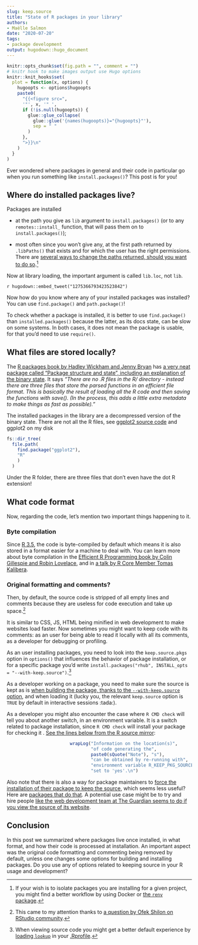 ```yaml
--- 
slug: keep.source 
title: "State of R packages in your library" 
authors: 
- Maëlle Salmon 
date: "2020-07-20" 
tags: 
- package development 
output: hugodown::hugo_document
---
```


```r

knitr::opts_chunk$set(fig.path = "", comment = "")
# knitr hook to make images output use Hugo options
knitr::knit_hooks$set(
  plot = function(x, options) {
    hugoopts <- options$hugoopts
    paste0(
      "{{<figure src=",
      '"', x, '" ',
      if (!is.null(hugoopts)) {
        glue::glue_collapse(
          glue::glue('{names(hugoopts)}="{hugoopts}"'),
          sep = " "
        )
      },
      ">}}\n"
    )
  }
)

```

Ever wondered where packages in general and their code in particular go when you run something like `install.packages()`?
This post is for you!

## Where do installed packages live?

Packages are installed 

* at the path you give as `lib` argument to `install.packages()` (or to any `remotes::install_` function, that will pass them on to `install.packages()`);

* most often since you won't give any, at the first path returned by `.libPaths()` that exists and for which the user has the right permissions. There are [several ways to change the paths returned, should you want to do so](https://stackoverflow.com/a/31707983/5489251).[^libraries]

Now at library loading, the important argument is called `lib.loc`, not `lib`. 

`r hugodown::embed_tweet("1275366793423523842")`

Now how do you know where any of your installed packages was installed?
You can use `find.package()` and `path.package()`!

To check whether a package is installed, it is better to use `find.package()` than `installed.packages()` because the latter, as its docs state, can be slow on some systems.
In both cases, it does not mean the package is usable, for that you'd need to use `require()`.

## What files are stored locally?

The [R packages book by Hadley Wickham and Jenny Bryan](https://r-pkgs.org/) has [a very neat package called "Package structure and state", including an explanation of the binary state](https://r-pkgs.org/package-structure-state.html#binary-package).
It says _"There are no .R files in the R/ directory - instead there are three files that store the parsed functions in an efficient file format. This is basically the result of loading all the R code and then saving the functions with save(). (In the process, this adds a little extra metadata to make things as fast as possible)."_

The installed packages in the library are a decompressed version of the binary state.
There are not all the R files, see [ggplot2 source code](https://github.com/tidyverse/ggplot2/) and ggplot2 on my disk

```r
fs::dir_tree(
  file.path(
    find.package("ggplot2"),
    "R"
    )
  )
```

Under the R folder, there are three files that don't even have the dot R extension!

## What code format

Now, regarding the code, let's mention two important things happening to it.

### Byte compilation

Since [R 3.5](https://cran.r-project.org/doc/manuals/r-release/NEWS.3.html), the code is byte-compiled by default which means it is also stored in a format easier for a machine to deal with.
You can learn more about byte compilation in the [Efficient R Programming book by Colin Gillespie and Robin Lovelace](https://bookdown.org/csgillespie/efficientR/programming.html#the-byte-compiler), and in [a talk by R Core Member Tomas Kalibera](https://blog.revolutionanalytics.com/2017/08/take-advantage-compiler.html).

### Original formatting and comments?

Then, by default, the source code is stripped of all empty lines and comments because they are useless for code execution and take up space.[^thx]

[^thx]: This came to my attention thanks to [a question by Ofek Shilon on RStudio community](https://community.rstudio.com/t/keep-source-pkgs-vs-keep-source-options/69245).

It is similar to CSS, JS, HTML being minified in web development to make websites load faster.
Now sometimes you might want to keep code with its comments: 
as an user for being able to read it locally with all its comments,
as a developer for debugging or profiling.

As an user installing packages, you need to look into the `keep.source.pkgs` option in `options()` that influences the behavior of package installation, or for a specific package you'd write `install.packages("rhub", INSTALL_opts = "--with-keep.source")`.[^lookup]

[^lookup]: When viewing source code you might get a better default experience by [loading `lookup`](https://github.com/jimhester/lookup#default-printing) in your [.Rprofile](https://rstats.wtf/r-startup.html#rprofile).

As a developer working on a package, you need to make sure the source is kept as is [when building the package, thanks to the `--with-keep.source` option](https://support.rstudio.com/hc/en-us/articles/205612627-Debugging-with-RStudio#debugging-in-packages), and when loading it (lucky you, the relevant `keep.source` option is `TRUE` by default in interactive sessions :tada:).


As a developer you might also encounter the case where `R CMD check` will tell you about another switch, in an environment variable.
It is a switch related to package installation, since `R CMD check` will install your package for checking it . 
[See the lines below from the R source mirror](https://github.com/wch/r-source/blob/f27cbf1a52a31cd9b9676340394946a22041a4ae/src/library/tools/R/check.R#L5248-L5253):
```r
                        wrapLog("Information on the location(s)",
                                "of code generating the",
                                paste0(sQuote("Note"), "s"),
                                "can be obtained by re-running with",
                                "environment variable R_KEEP_PKG_SOURCE",
                                "set to 'yes'.\n")
```

Also note that there is also a way for package maintainers to [force the installation of their package to keep the source](https://stat.ethz.ch/pipermail/r-devel/2011-April/060410.html), which seems less useful?
Here are [packages that do that](https://github.com/search?q=keepsource+user%3Acran+filename%3ADESCRIPTION&type=Code&ref=advsearch&l=&l=).
A potential use case might be to try and hire people [like the web development team at The Guardian seems to do if you view the source of its website](https://www.theguardian.com/international).

## Conclusion

In this post we summarized where packages live once installed, in what format, and how their code is processed at installation.
An important aspect was the original code formatting and commenting being removed by default, unless one changes some options for building and installing packages.
Do you use any of options related to keeping source in your R usage and development?

[^libraries]: If your wish is to isolate packages you are installing for a given project, you might find a better workflow by using Docker or [the `renv` package](https://rstudio.github.io/renv/index.html).
